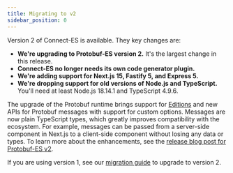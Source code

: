 ```yaml
---
title: Migrating to v2
sidebar_position: 0
---
```


Version 2 of Connect-ES is available. They key changes are:

- **We're upgrading to Protobuf-ES version 2.** It's the largest change in this release.
- **Connect-ES no longer needs its own code generator plugin.**
- **We're adding support for Next.js 15, Fastify 5, and Express 5.**
- **We're dropping support for old versions of Node.js and TypeScript.** You'll need at least Node.js 18.14.1 and TypeScript 4.9.6.

The upgrade of the Protobuf runtime brings support for [Editions](https://buf.build/blog/protobuf-editions-are-here) and new APIs for Protobuf messages with support for custom options. Messages are now plain TypeScript types, which greatly improves compatibility with the ecosystem. For example, messages can be passed from a server-side component in Next.js to a client-side component without losing any data or types. To learn more about the enhancements, see the [release blog post for Protobuf-ES v2](https://buf.build/blog/protobuf-es-v2).

If you are using version 1, see our [migration guide](https://github.com/connectrpc/connect-es/blob/main/MIGRATING.md) to upgrade to version 2.
